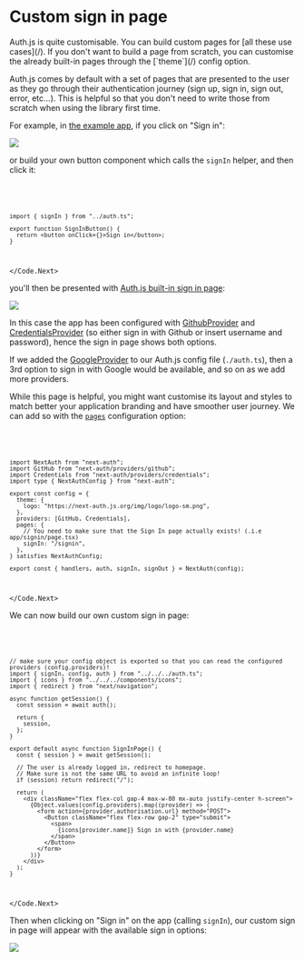 
# Custom sign in page

<Callout>
  Auth.js is quite customisable. You can build custom pages for [all these use
  cases](/). If you don't want to build a page from scratch, you can customise
  the already built-in pages through the [`theme`](/) config option.
</Callout>

Auth.js comes by default with a set of pages that are presented to the user as they go through their authentication journey (sign up, sign in, sign out, error, etc...). This is helpful so that you don't need to write those from scratch when using the library first time.

For example, in [the example app](https://github.com/nextauthjs/next-auth-example), if you click on "Sign in":

<img src="/img/tutorials/example-app.png" />

or build your own button component which calls the `signIn` helper, and then click it:

<Code>
<Code.Next>

```tsx filename="components/sign-in.tsx"
import { signIn } from "../auth.ts";

export function SignInButton() {
  return <button onClick={}>Sign in</button>;
}
```

</Code.Next>
</Code>

you'll then be presented with <u>Auth.js built-in sign in page</u>:

<img src="/img/tutorials/sign-in-page.png" />

In this case the app has been configured with [GithubProvider](/) and [CredentialsProvider](/) (so either sign in with Github or insert username and password), hence the sign in page shows both options.

If we added the [GoogleProvider](/) to our Auth.js config file (`./auth.ts`), then a 3rd option to sign in with Google would be available, and so on as we add more providers.

While this page is helpful, you might want customise its layout and styles to match better your application branding and have smoother user journey. We can add so with the [`pages`](/) configuration option:

<Code>
<Code.Next>

```tsx filename="./auth.ts"
import NextAuth from "next-auth";
import GitHub from "next-auth/providers/github";
import Credentials from "next-auth/providers/credentials";
import type { NextAuthConfig } from "next-auth";

export const config = {
  theme: {
    logo: "https://next-auth.js.org/img/logo/logo-sm.png",
  },
  providers: [GitHub, Credentials],
  pages: {
    // You need to make sure that the Sign In page actually exists! (.i.e app/signin/page.tsx)
    signIn: "/signin",
  },
} satisfies NextAuthConfig;

export const { handlers, auth, signIn, signOut } = NextAuth(config);
```

</Code.Next>
</Code>

We can now build our own custom sign in page:

<Code>
<Code.Next>

```tsx filename="app/signin/page.tsx"
// make sure your config object is exported so that you can read the configured providers (config.providers)!
import { signIn, config, auth } from "../../../auth.ts";
import { icons } from "../../../components/icons";
import { redirect } from "next/navigation";

async function getSession() {
  const session = await auth();

  return {
    session,
  };
}

export default async function SignInPage() {
  const { session } = await getSession();

  // The user is already logged in, redirect to homepage.
  // Make sure is not the same URL to avoid an infinite loop!
  if (session) return redirect("/");

  return (
    <div className="flex flex-col gap-4 max-w-80 mx-auto justify-center h-screen">
      {Object.values(config.providers).map((provider) => (
        <form action={provider.authorisation.url} method="POST">
          <Button className="flex flex-row gap-2" type="submit">
            <span>
              {icons[provider.name]} Sign in with {provider.name}
            </span>
          </Button>
        </form>
      ))}
    </div>
  );
}
```

</Code.Next>
</Code>

Then when clicking on "Sign in" on the app (calling `signIn`), our custom sign in page will appear with the available sign in options:

<img
  src="/img/tutorials/custom-sign-in-page.png"
  className="w-full max-w-3xl"
/>
